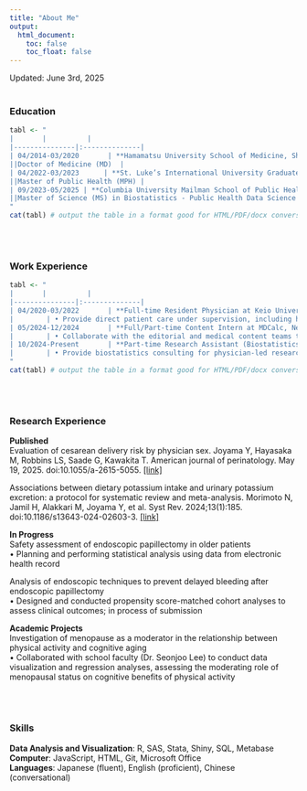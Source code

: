 ```yaml
---
title: "About Me"
output: 
  html_document:
    toc: false
    toc_float: false
---
```

Updated: June 3rd, 2025
<br><br>


### Education
```r
tabl <- "
|       |          | 
|---------------|:--------------|
| 04/2014-03/2020       | **Hamamatsu University School of Medicine, Shizuoka, Japan** | 
||Doctor of Medicine (MD)  |
| 04/2022-03/2023      | **St. Luke’s International University Graduate School of Public Health, Tokyo, Japan**      |  
||Master of Public Health (MPH) |
| 09/2023-05/2025 | **Columbia University Mailman School of Public Health, New York, NY**     |  
||Master of Science (MS) in Biostatistics - Public Health Data Science Track |
"
cat(tabl) # output the table in a format good for HTML/PDF/docx conversion
```


<br><br>

### Work Experience
```r
tabl <- "
|       |          | 
|---------------|:--------------|
| 04/2020-03/2022       | **Full-time Resident Physician at Keio University Hospital, Tokyo, Japan** | 
|        | • Provide direct patient care under supervision, including history-taking, physical exams, and clinical decision-making  | 
| 05/2024-12/2024       | **Full/Part-time Content Intern at MDCalc, New York** | 
|        | • Collaborate with the editorial and medical content teams to research and develop high-quality clinical decision tools used by healthcare professionals globally  | 
| 10/2024-Present       | **Part-time Research Assistant (Biostatistics) at Tokyo Medical University Gastroenterology Dept., Tokyo, Japan** | 
|        | • Provide biostatistics consulting for physician-led research projects, including study design, sample size estimation, data analysis, and reporting  | 
"
cat(tabl) # output the table in a format good for HTML/PDF/docx conversion
```

<br><br>

### Research Experience
**Published**  
Evaluation of cesarean delivery risk by physician sex. Joyama Y, Hayasaka M, Robbins LS, Saade G, Kawakita T.
American journal of perinatology. May 19, 2025. doi:10.1055/a-2615-5055. [[link]](https://pubmed.ncbi.nlm.nih.gov/40389258/)  

Associations between dietary potassium intake and urinary potassium excretion: a protocol for systematic review and meta-analysis. Morimoto N, Jamil H, Alakkari M, Joyama Y, et al.
Syst Rev. 2024;13(1):185. doi:10.1186/s13643-024-02603-3. [[link]](https://pubmed.ncbi.nlm.nih.gov/39020425/)

**In Progress**  
Safety assessment of endoscopic papillectomy in older patients   
• Planning and performing statistical analysis using data from electronic health record  

Analysis of endoscopic techniques to prevent delayed bleeding after endoscopic papillectomy  
• Designed and conducted propensity score-matched cohort analyses to assess clinical outcomes; in process of submission  

**Academic Projects**  
Investigation of menopause as a moderator in the relationship between physical activity and cognitive aging    
• Collaborated with school faculty (Dr. Seonjoo Lee) to conduct data visualization and regression analyses, assessing the moderating role of menopausal status on cognitive benefits of physical activity


<br><br>

### Skills
**Data Analysis and Visualization**: R, SAS, Stata, Shiny, SQL, Metabase  
**Computer**: JavaScript, HTML, Git, Microsoft Office  
**Languages**: Japanese (fluent), English (proficient), Chinese (conversational)



